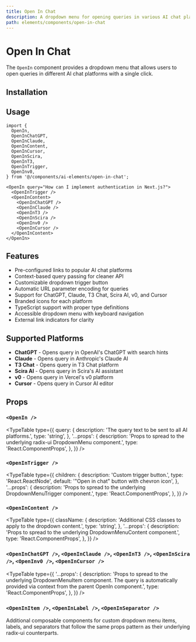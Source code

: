 ```yaml
---
title: Open In Chat
description: A dropdown menu for opening queries in various AI chat platforms including ChatGPT, Claude, T3, Scira, and v0.
path: elements/components/open-in-chat
---
```


# Open In Chat

The `OpenIn` component provides a dropdown menu that allows users to open queries in different AI chat platforms with a single click.

<Preview path="open-in-chat" />

## Installation

<ElementsInstaller path="open-in-chat" />

## Usage

```tsx
import {
  OpenIn,
  OpenInChatGPT,
  OpenInClaude,
  OpenInContent,
  OpenInCursor,
  OpenInScira,
  OpenInT3,
  OpenInTrigger,
  OpenInv0,
} from '@/components/ai-elements/open-in-chat';
```

```tsx
<OpenIn query="How can I implement authentication in Next.js?">
  <OpenInTrigger />
  <OpenInContent>
    <OpenInChatGPT />
    <OpenInClaude />
    <OpenInT3 />
    <OpenInScira />
    <OpenInv0 />
    <OpenInCursor />
  </OpenInContent>
</OpenIn>
```

## Features

- Pre-configured links to popular AI chat platforms
- Context-based query passing for cleaner API
- Customizable dropdown trigger button
- Automatic URL parameter encoding for queries
- Support for ChatGPT, Claude, T3 Chat, Scira AI, v0, and Cursor
- Branded icons for each platform
- TypeScript support with proper type definitions
- Accessible dropdown menu with keyboard navigation
- External link indicators for clarity

## Supported Platforms

- **ChatGPT** - Opens query in OpenAI's ChatGPT with search hints
- **Claude** - Opens query in Anthropic's Claude AI
- **T3 Chat** - Opens query in T3 Chat platform
- **Scira AI** - Opens query in Scira's AI assistant
- **v0** - Opens query in Vercel's v0 platform
- **Cursor** - Opens query in Cursor AI editor

## Props

### `<OpenIn />`

<TypeTable
  type={{
    query: {
      description: 'The query text to be sent to all AI platforms.',
      type: 'string',
    },
    '...props': {
      description: 'Props to spread to the underlying radix-ui DropdownMenu component.',
      type: 'React.ComponentProps<typeof DropdownMenu>',
    },
  }}
/>

### `<OpenInTrigger />`

<TypeTable
  type={{
    children: {
      description: 'Custom trigger button.',
      type: 'React.ReactNode',
      default: '"Open in chat" button with chevron icon',
    },
    '...props': {
      description: 'Props to spread to the underlying DropdownMenuTrigger component.',
      type: 'React.ComponentProps<typeof DropdownMenuTrigger>',
    },
  }}
/>

### `<OpenInContent />`

<TypeTable
  type={{
    className: {
      description: 'Additional CSS classes to apply to the dropdown content.',
      type: 'string',
    },
    '...props': {
      description: 'Props to spread to the underlying DropdownMenuContent component.',
      type: 'React.ComponentProps<typeof DropdownMenuContent>',
    },
  }}
/>

### `<OpenInChatGPT />`, `<OpenInClaude />`, `<OpenInT3 />`, `<OpenInScira />`, `<OpenInv0 />`, `<OpenInCursor />`

<TypeTable
  type={{
    '...props': {
      description: 'Props to spread to the underlying DropdownMenuItem component. The query is automatically provided via context from the parent OpenIn component.',
      type: 'React.ComponentProps<typeof DropdownMenuItem>',
    },
  }}
/>

### `<OpenInItem />`, `<OpenInLabel />`, `<OpenInSeparator />`

Additional composable components for custom dropdown menu items, labels, and separators that follow the same props pattern as their underlying radix-ui counterparts.